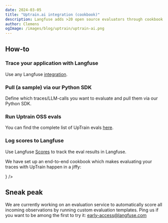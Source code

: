 ```yaml
---
date: 2024-03-05
title: "Uptrain.ai integration (cookbook)"
description: Langfuse adds >20 open source evaluators through cookbook integration with open source project and fellow Y Combinator startup UpTrain.ai
author: Clemens
ogImage: /images/blog/uptrain/uptrain-ai.png
---
```



<ChangelogHeader />

## How-to

<Steps>

### Trace your application with Langfuse

Use any Langfuse [integration](/docs/integrations).

### Pull (a sample) via our Python SDK

Define which traces/LLM-calls you want to evaluate and pull them via our Python SDK.

### Run Uptrain OSS evals

You can find the complete list of UpTrain evals [here](https://github.com/uptrain-ai/uptrain?tab=readme-ov-file#pre-built-evaluations-we-offer-).

### Log scores to Langfuse

Use Langfuse [Scores](/docs/scores) to track the eval results in Langfuse.

</Steps>

We have set up an end-to-end cookbook which makes evaluating your traces with UpTrain happen in a jiffy:


<Cards num={3}>
  <Cards.Card
    title="Uptrain + Langfuse Coookbook"
    href="/guides/cookbook/evaluation_with_uptrain"
    icon={<FileCode />}
  />
</Cards>

## Sneak peak

We are currently working on an evaluation service to automatically score all incoming observations by running custom evaluation templates. Ping us if you want to be among the first to try it: early-access@langfuse.com
